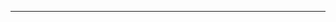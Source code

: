 ---
\documentclass{article}
\usepackage[utf8]{inputenc}

\title{Travail de session BOT500 - Une abondance d’oiseaux du Nord au Sud du Québec}
\author{
    Frédérick St-Pierre \thanks{stpf2507} \\
    Yohan Wegener \thanks{wegy1101} \\
    Félix Labbé \thanks{labfXXXX} \\
    Aurel Veillet \thanks{veiaXXXX}
}
\date{2024-04-24}

\begin{document}

\maketitle

\begin{abstract}
Please provide an abstract of no more than 250 words in a single paragraph. Abstracts should explain to the general reader the major contributions of the article. References in the abstract must be cited in full within the abstract itself and cited in the text.
\end{abstract}

\section*{Significance}
Ce travail a été réalisé dans le cadre du cours BOT500 par des étudiants au BAC en écologie.

\textbf{Keywords:} Diversité, Paruline, Québec

\section*{Introduction}

Afin de comprendre la dynamique de la biodiversité aviaire du Québec sur une période donnée, nous avons établi une question générale composée de deux sous-questions nous permettant d’y parvenir : Y a-t-il une corrélation entre la richesse spécifique et l’abondance des espèces d’oiseaux au Québec? Quelle est la tendance de la richesse aviaire spécifique du Québec de 2016 à 2020? Quelle est la tendance d'abondance selon la latitude?

La première question cherche à établir s'il existe une corrélation entre la richesse spécifique (le nombre total d'espèces) et l'abondance (la quantité relative de chaque espèce). Comprendre cette relation est crucial pour évaluer la santé globale d'un écosystème et comment il pourrait être affecté par des changements environnementaux.

La deuxième question cherche à analyser la tendance de la richesse aviaire spécifique dans la région du Québec au cours des années 2016 à 2020. Cette analyse temporelle permettrait de détecter des changements survenus dans la diversité des espèces aviaires au fil du temps, ce qui pourrait être lié à des facteurs tels que le changement climatique, la dégradation de l'habitat ou d'autres pressions environnementales.

Enfin, la troisième question explore la variabilité saisonnière de la richesse aviaire spécifique. La diversité des espèces aviaires varie tout au long de l'année à la suite des changements de saison. Les résultats peuvent fournir des informations importantes sur les schémas de migration, les cycles de reproduction et les fluctuations des populations, ce qui est crucial pour la conservation et la gestion des écosystèmes. En somme, ces questions cherchent à éclairer les liens complexes entre la biodiversité aviaire, le temps et l'environnement dans la région du Québec.

\section*{Méthode}

Les données utilisées dans ce travail représentent la composition et la phénologie sonore des oiseaux au Québec, recueillies dans le cadre d'un programme de surveillance de la biodiversité acoustique mené par le ministère de l’Environnement, de la Lutte contre les Changements Climatiques, de la Faune et des Parcs (MELCCFP), dans le contexte du Réseau de suivi de la biodiversité du Québec. Elles répertorient les observations sonores des oiseaux. Les inventaires acoustiques sont réalisés au moyen d'enregistreurs sonores qui capturent les cris et les chants des oiseaux. Ces enregistrements représentent des efforts d'échantillonnage et sont ensuite analysés par un spécialiste en taxonomie qui identifie les espèces d'oiseaux enregistrées. Lorsque possible, l'heure de l'observation est également enregistrée (time_obs). Ainsi, ces données ont été analysées grâce au logiciel R afin de créer des figures qui représentent les résultats correspondant aux trois questions énoncées ci-dessus.

\section*{Résultats}

À la suite de la création d’une base de données et des analyses dans RStudio, trois figures ont été créées afin de mieux répondre à nos questions.

\begin{itemize}
    \item La Figure \ref{fig:fig1} présente le nombre d’espèces présentes en fonction de la latitude du Québec. La régression en bleu permet de voir la moyenne d’espèces uniques. Les points présents dans la figure représentent chaque station d’écoute.
    
    \item La Figure \ref{fig:fig2} présente l’abondance des observations de parulines, elle aussi en fonction de la latitude. Une régression, en bleu, avec l’incertitude, en gris, est observable.
    
    \item La Figure \ref{fig:fig3} présente le nombre d’espèces uniques observées dans tous les sites d’échantillonnages de l’étude pour chaque année, de 2016 à 2020.
\end{itemize}

\begin{figure}[htbp]
    \centering
    \includegraphics[width=0.8\textwidth]{./rapport/Fig1.png}
    \caption{Nombre d'espèce en fonction de la latitude au Québec}
    \label{fig:fig1}
\end{figure}

\begin{figure}[htbp]
    \centering
    \includegraphics[width=0.8\textwidth]{./rapport/Fig2.png}
    \caption{Abondance de paruline en fonction de la latitude au Québec}
    \label{fig:fig2}
\end{figure}

\begin{figure}[htbp]
    \centering
    \includegraphics[width=0.8\textwidth]{./rapport/Fig3.png}
    \caption{Nombre d'espèce uniques de tous les sites par année}
    \label{fig:fig3}
\end{figure}

\end{document}